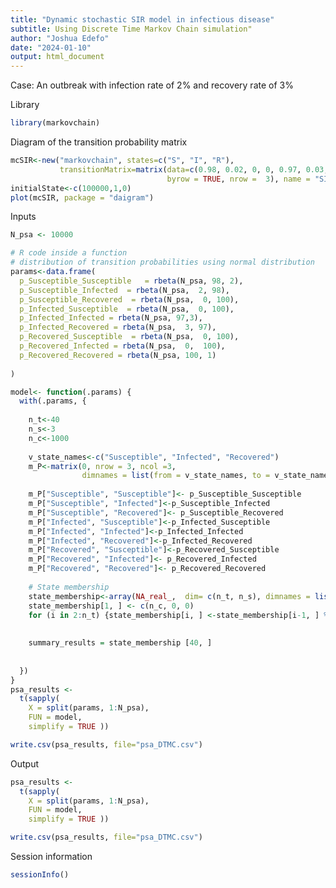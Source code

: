 ```yaml
---
title: "Dynamic stochastic SIR model in infectious disease"
subtitle: Using Discrete Time Markov Chain simulation"
author: "Joshua Edefo"
date: "2024-01-10"
output: html_document
---
```

Case: An outbreak with infection rate of 2% and recovery rate of 3%

Library
```r
library(markovchain)
```

Diagram of the transition probability matrix

```r
mcSIR<-new("markovchain", states=c("S", "I", "R"), 
           transitionMatrix=matrix(data=c(0.98, 0.02, 0, 0, 0.97, 0.03, 0, 0, 1), 
                                   byrow = TRUE, nrow =  3), name = "SIR") 
initialState<-c(100000,1,0)
plot(mcSIR, package = "daigram")

```

Inputs

```r
N_psa <- 10000

# R code inside a function
# distribution of transition probabilities using normal distribution
params<-data.frame(
  p_Susceptible_Susceptible   = rbeta(N_psa, 98, 2),
  p_Susceptible_Infected  = rbeta(N_psa,  2, 98),
  p_Susceptible_Recovered  = rbeta(N_psa,  0, 100),
  p_Infected_Susceptible  = rbeta(N_psa,  0, 100),
  p_Infected_Infected = rbeta(N_psa, 97,3),
  p_Infected_Recovered = rbeta(N_psa,  3, 97),
  p_Recovered_Susceptible  = rbeta(N_psa,  0, 100),
  p_Recovered_Infected = rbeta(N_psa,  0,  100),
  p_Recovered_Recovered = rbeta(N_psa, 100, 1)
  
)

model<- function(.params) { 
  with(.params, {
    
    n_t<-40
    n_s<-3
    n_c<-1000
    
    v_state_names<-c("Susceptible", "Infected", "Recovered")
    m_P<-matrix(0, nrow = 3, ncol =3, 
                dimnames = list(from = v_state_names, to = v_state_names ))
    
    m_P["Susceptible", "Susceptible"]<- p_Susceptible_Susceptible
    m_P["Susceptible", "Infected"]<-p_Susceptible_Infected 
    m_P["Susceptible", "Recovered"]<- p_Susceptible_Recovered 
    m_P["Infected", "Susceptible"]<-p_Infected_Susceptible
    m_P["Infected", "Infected"]<-p_Infected_Infected 
    m_P["Infected", "Recovered"]<-p_Infected_Recovered  
    m_P["Recovered", "Susceptible"]<-p_Recovered_Susceptible
    m_P["Recovered", "Infected"]<- p_Recovered_Infected
    m_P["Recovered", "Recovered"]<- p_Recovered_Recovered
    
    # State membership
    state_membership<-array(NA_real_,  dim= c(n_t, n_s), dimnames = list (cycle =1:n_t, state = v_state_names ))
    state_membership[1, ] <- c(n_c, 0, 0)
    for (i in 2:n_t) {state_membership[i, ] <-state_membership[i-1, ] %*% m_P}
    
    
    summary_results = state_membership [40, ] 
    
    
  })
}
psa_results <-
  t(sapply(
    X = split(params, 1:N_psa), 
    FUN = model,
    simplify = TRUE ))

write.csv(psa_results, file="psa_DTMC.csv")
```

Output
```r
psa_results <-
  t(sapply(
    X = split(params, 1:N_psa), 
    FUN = model,
    simplify = TRUE ))

write.csv(psa_results, file="psa_DTMC.csv")
```

Session information
```r
sessionInfo()
```